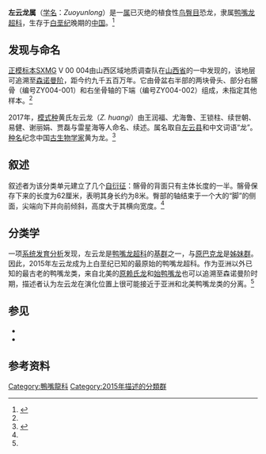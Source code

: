 {{automatic taxobox
| taxon = Zuoyunlong
| fossil_range = 晚[[白垩纪|白垩纪]]，{{fossilrange|森诺曼阶}}
| authority = Wang ''et al.'', 2017
| type_species = '''黄氏左云龙<br>''Zuoyunlong huangi'''''
| type_species_authority = Wang ''et al.'', 2017
}}

'''左云龙属'''（[[学名|学名]]：''Zuoyunlong''）是一[[属|属]]已灭绝的植食性[[鸟臀目|鸟臀目]]恐龙，隶属[[鸭嘴龙超科|鸭嘴龙超科]]，生存于[[白垩纪|白垩纪]]晚期的[[中国|中国]]。<ref name=Wang2017>{{Cite journal|last=Wang|first=Run-Fu|last2=You|first2=Hai-Lu|last3=Wang|first3=Suo-Zhu|last4=Xu|first4=Shi-Chao|last5=Yi|first5=Jian|last6=Xie|first6=Li-Juan|last7=Jia|first7=Lei|last8=Xing|first8=Hai|year=2017|title=A second hadrosauroid dinosaur from the early Late Cretaceous of Zuoyun, Shanxi Province, China|journal=Historical Biology|language=en|volume=29|issue=1|pages=17–24|doi=10.1080/08912963.2015.1118688|issn=0891-2963}}</ref>

==发现与命名==
[[正模标本|正模标本]]SXMG V 00 004由山西区域地质调查队在[[山西省|山西省]]{{link-en|助马铺组|Zhumapu Formation}}的一中发现的，该地层可追溯至[[森诺曼阶|森诺曼阶]]，距今约九千五百万年。它由骨盆右半部的两块骨头、部分右髂骨（编号ZY004-001）和右坐骨轴的下端（编号ZY004-002）组成，未指定其他样本。<ref name = Wang/>

2017年，[[模式种|模式种]]黄氏左云龙（''Z. huangi''）由王润福、尤海鲁、王锁柱、续世朝、易健、谢丽娟、贾磊与雷星海等人命名、续述。属名取自[[左云县|左云县]]和中文词语“龙”。[[种名|种名]]纪念中国[[古生物学家|古生物学家]]黄为龙。<ref name="Wang">{{cite journal|author=Run-Fu Wang, Hai-Lu You, Suo-Zhu Wang, Shi-Chao Xu, Jian Yi, Li-Juan Xie, Lei Jia and Hai Xing|year=2016|title=A second hadrosauroid dinosaur from the early Late Cretaceous of Zuoyun, Shanxi Province, China|journal=Historical Biology: An International Journal of Paleobiology|volume=in press|pages=17–24|doi=10.1080/08912963.2015.1118688}}</ref>

==叙述==
叙述者为该分类单元建立了几个[[自衍征|自衍征]]：髂骨的背面只有主体长度的一半。髂骨保存下来的长度为62厘米，表明其身长约为8米。臀部的轴结束于一个大的“脚”的侧面，尖端向下并向前倾斜，高度大于其横向宽度。<ref name = Wang/>

==分类学==
一项[[系统发育分析|系统发育分析]]发现，左云龙是[[鸭嘴龙超科|鸭嘴龙超科]]的[[基群|基群]]之一，与[[原巴克龙|原巴克龙]]是[[姊妹群|姊妹群]]。因此，2015年左云龙成为上白垩纪已知的最原始的鸭嘴龙超科。作为亚洲以外已知的最古老的鸭嘴龙类，来自北美的[[原赖氏龙|原赖氏龙]]和[[始鸭嘴龙|始鸭嘴龙]]也可以追溯至森诺曼阶时期，描述者认为左云龙在演化位置上很可能接近于亚洲和北美鸭嘴龙类的分离。<ref name = Wang/>

==参见==
*{{link-en|鸭嘴龙类研究历史|Timeline of hadrosaur research}}
*{{link-en|2017年初龙类研究|2017 in archosaur paleontology}}

==参考资料==
{{Reflist}}

{{Ornithopoda|H.}}
{{Taxonbar|from=Q21721433}}

[[Category:鴨嘴龍科|Category:鴨嘴龍科]]
[[Category:2015年描述的分類群|Category:2015年描述的分類群]]